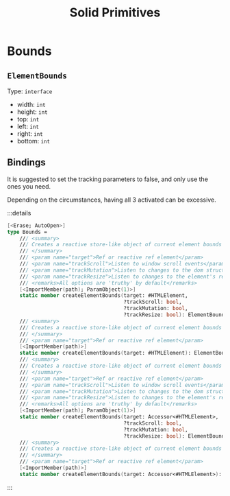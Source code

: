 ﻿---
title: Solid Primitives
---

# Bounds

## `ElementBounds`

Type: `interface`

- width: `int`
- height: `int`
- top: `int`
- left: `int`
- right: `int`
- bottom: `int`

## Bindings

It is suggested to set the tracking parameters to false, and only use the ones you
need. 

Depending on the circumstances, having all 3 activated can be excessive.

:::details
```fsharp
[<Erase; AutoOpen>]
type Bounds =
    /// <summary>
    /// Creates a reactive store-like object of current element bounds — position on the screen, and size dimensions. Bounds will be automatically updated on scroll, resize events and updates to the DOM.
    /// </summary>
    /// <param name="target">Ref or reactive ref element</param>
    /// <param name="trackScroll">Listen to window scroll events</param>
    /// <param name="trackMutation">Listen to changes to the dom structure/styles</param>
    /// <param name="trackResize">Listen to changes to the element's resize events</param>
    /// <remarks>All options are 'truthy' by default</remarks>
    [<ImportMember(path); ParamObject(1)>]
    static member createElementBounds(target: #HTMLElement,
                                      ?trackScroll: bool,
                                      ?trackMutation: bool,
                                      ?trackResize: bool): ElementBounds = jsNative
    /// <summary>
    /// Creates a reactive store-like object of current element bounds — position on the screen, and size dimensions. Bounds will be automatically updated on scroll, resize events and updates to the DOM.
    /// </summary>
    /// <param name="target">Ref or reactive ref element</param>
    [<ImportMember(path)>]
    static member createElementBounds(target: #HTMLElement): ElementBounds = jsNative
    /// <summary>
    /// Creates a reactive store-like object of current element bounds — position on the screen, and size dimensions. Bounds will be automatically updated on scroll, resize events and updates to the DOM.
    /// </summary>
    /// <param name="target">Ref or reactive ref element</param>
    /// <param name="trackScroll">Listen to window scroll events</param>
    /// <param name="trackMutation">Listen to changes to the dom structure/styles</param>
    /// <param name="trackResize">Listen to changes to the element's resize events</param>
    /// <remarks>All options are 'truthy' by default</remarks>
    [<ImportMember(path); ParamObject(1)>]
    static member createElementBounds(target: Accessor<#HTMLElement>,
                                      ?trackScroll: bool,
                                      ?trackMutation: bool,
                                      ?trackResize: bool): ElementBounds = jsNative
    /// <summary>
    /// Creates a reactive store-like object of current element bounds — position on the screen, and size dimensions. Bounds will be automatically updated on scroll, resize events and updates to the DOM.
    /// </summary>
    /// <param name="target">Ref or reactive ref element</param>
    [<ImportMember(path)>]
    static member createElementBounds(target: Accessor<#HTMLElement>): ElementBounds = jsNative
```
:::
